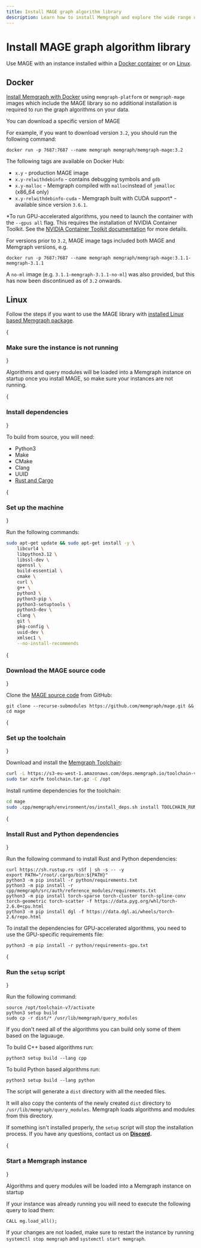 ```yaml
---
title: Install MAGE graph algorithm library
description: Learn how to install Memgraph and explore the wide range of algorithms available through MAGE, enabling you to unlock valuable insights from your graph data.
---
```



# Install MAGE graph algorithm library

Use MAGE with an instance installed within a [Docker container](#docker) or on
[Linux](#linux). 

## Docker

[Install Memgraph with Docker](/getting-started/install-memgraph/docker) using
`memgraph-platform` or `memgraph-mage` images which include the MAGE library so
no additional installation is required to run the graph algorithms on your
data. 

<Callout type="info">

You can download a specific version of MAGE

For example, if you want to download version `3.2`, you should run the following
command:

```shell
docker run -p 7687:7687 --name memgraph memgraph/memgraph-mage:3.2
```

The following tags are available on Docker Hub:
- `x.y` - production MAGE image
- `x.y-relwithdebinfo` - contains debugging symbols and `gdb`
- `x.y-malloc` - Memgraph compiled with `malloc`instead of `jemalloc` (x86_64 only)
- `x.y-relwithdebinfo-cuda` - Memgraph built with CUDA support* - available since version `3.6.1`.

*To run GPU-accelerated algorithms, you need to launch the container with the `--gpus all` flag.
This requires the installation of NVIDIA Container Toolkit. See the 
[NVIDIA Container Toolkit documentation](https://docs.nvidia.com/datacenter/cloud-native/container-toolkit/latest/install-guide.html) 
for more details.

For versions prior to `3.2`, MAGE image tags included both MAGE and Memgraph versions, e.g.

```shell
docker run -p 7687:7687 --name memgraph memgraph/memgraph-mage:3.1.1-memgraph-3.1.1
```

A `no-ml` image (e.g. `3.1.1-memgraph-3.1.1-no-ml`) was also provided, but this has now been 
discontinued as of `3.2` onwards.


</Callout>

## Linux

Follow the steps if you want to use the MAGE library with [installed Linux based
Memgraph package](/getting-started/install-memgraph). 

<Steps>

{<h3 className="custom-header">Make sure the instance is not running</h3>}

Algorithms and query modules will be loaded into a Memgraph instance on startup
once you install MAGE, so make sure your instances are not running. 

{<h3 className="custom-header">Install dependencies</h3>}

To build from source, you will need:
- Python3
- Make
- CMake
- Clang
- UUID 
- [Rust and Cargo](https://doc.rust-lang.org/cargo/getting-started/installation.html)

{<h3 className="custom-header">Set up the machine</h3>}

Run the following commands: 

```bash
sudo apt-get update && sudo apt-get install -y \
    libcurl4 \
    libpython3.12 \
    libssl-dev \
    openssl \
    build-essential \
    cmake \
    curl \
    g++ \
    python3 \
    python3-pip \
    python3-setuptools \
    python3-dev \
    clang \
    git \
    pkg-config \
    uuid-dev \
    xmlsec1 \
    --no-install-recommends 
```

{<h3 className="custom-header">Download the MAGE source code</h3>}

Clone the [MAGE source code](https://github.com/memgraph/mage) from GitHub:

```
git clone --recurse-submodules https://github.com/memgraph/mage.git && cd mage
```

{<h3 className="custom-header">Set up the toolchain</h3>}

Download and install the [Memgraph Toolchain](https://memgraph.com/docs/getting-started/build-memgraph-from-source#toolchain-installation-procedure):
```bash
curl -L https://s3-eu-west-1.amazonaws.com/deps.memgraph.io/toolchain-v7/toolchain-v7-binaries-ubuntu-24.04-amd64.tar.gz -o toolchain.tar.gz
sudo tar xzvfm toolchain.tar.gz -C /opt
```

Install runtime dependencies for the toolchain:
```bash
cd mage
sudo .cpp/memgraph/environment/os/install_deps.sh install TOOLCHAIN_RUN_DEPS
```

{<h3 className="custom-header">Install Rust and Python dependencies</h3>}

Run the following command to install Rust and Python dependencies:

```shell
curl https://sh.rustup.rs -sSf | sh -s -- -y 
export PATH="/root/.cargo/bin:${PATH}" 
python3 -m pip install -r python/requirements.txt 
python3 -m pip install -r cpp/memgraph/src/auth/reference_modules/requirements.txt
python3 -m pip install torch-sparse torch-cluster torch-spline-conv torch-geometric torch-scatter -f https://data.pyg.org/whl/torch-2.6.0+cpu.html
python3 -m pip install dgl -f https://data.dgl.ai/wheels/torch-2.6/repo.html
```

<Callout type="info">

To install the dependencies for GPU-accelerated algorithms, you need to use the GPU-specific requirements file:

```shell
python3 -m pip install -r python/requirements-gpu.txt
```
</Callout>

{<h3 className="custom-header">Run the `setup` script</h3>}

Run the following command: 

```shell
source /opt/toolchain-v7/activate
python3 setup build
sudo cp -r dist/* /usr/lib/memgraph/query_modules
```

<Callout type="info">

If you don't need all of the algorithms you can build only some of them based on the laguauge.

To build C++ based algorithms run:

```shell
python3 setup build --lang cpp
```

To build Python based algorithms run:

```shell
python3 setup build --lang python
```

</Callout>

The script will generate a `dist` directory with all the needed files.

It will also copy the contents of the newly created `dist` directory to
`/usr/lib/memgraph/query_modules`. Memgraph loads algorithms and modules from
this directory. 

If something isn't installed properly, the `setup` script will stop the
installation process. If you have any questions, contact us on
**[Discord](https://discord.gg/memgraph).**

{<h3 className="custom-header">Start a Memgraph instance</h3>}

Algorithms and query modules will be loaded into a Memgraph instance on startup

If your instance was already running you will need to execute the following
query to load them:

```
CALL mg.load_all();
```

If your changes are not loaded, make sure to restart the instance by running
`systemctl stop memgraph` and `systemctl start memgraph`.

</Steps>
